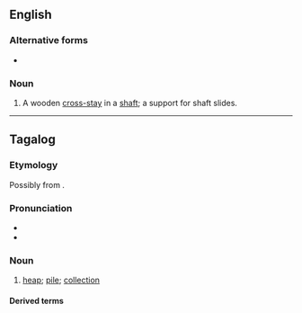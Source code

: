 {{also|Bunton}}
==English==

===Alternative forms===
* {{l|en|buntin}}

===Noun===
{{en-noun}}

# A wooden [[cross-stay]] in a [[shaft]]; a support for shaft slides.

----

==Tagalog==

===Etymology===
Possibly from {{der|tl|es|montón||pile}}.

===Pronunciation===
* {{hyph|tl|bun|ton}}
* {{tl-IPA|buntón}}

===Noun===
{{tl-noun|buntón}}

# [[heap]]; [[pile]]; [[collection]]
#: {{syn|tl|tambak|tumpok}}

====Derived terms====
{{der3|tl|bunton-bunton|buntunan|pagbuntunan|buntonghininga|ibunton|magbunton|mabuntunan|magbuntonghininga|pagbubuntonghininga|ipagbuntonghininga}}